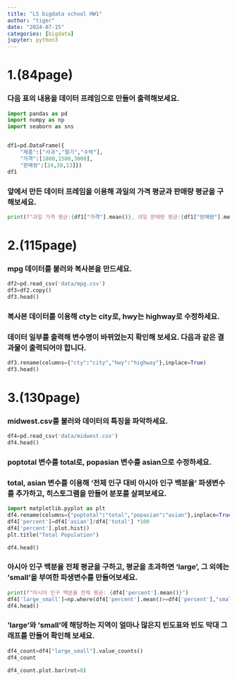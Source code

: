 ```yaml
---
title: "LS bigdata school HW1"
author: "tiger"
date: "2024-07-15"
categories: [bigdata]
jupyter: python3
---
```

# 1.(84page)
###  다음 표의 내용을 데이터 프레임으로 만들어 출력해보세요.        

```python
import pandas as pd
import numpy as np
import seaborn as sns


df1=pd.DataFrame({
    "제품":["사과","딸기","수박"],
    "가격":[1800,1500,3000],
    "판매량":[24,38,13]})
df1
```

###  앞에서 만든 데이터 프레임을 이용해 과일의 가격 평균과 판매량 평균을 구해보세요.        
```python
print(f"과일 가격 평균:{df1["가격"].mean()}, 과일 판매량 평균:{df1["판매량"].mean()}")

```


# 2.(115page)
###  mpg 데이터를 불러와 복사본을 만드세요.     
```python

df2=pd.read_csv('data/mpg.csv')
df3=df2.copy()
df3.head()
```

###  복사본 데이터를 이용해 cty는 city로, hwy는 highway로 수정하세요.       
###  데이터 일부를 출력해 변수명이 바뀌었는지 확인해 보세요. 다음과 같은 결과물이 출력되어야 합니다.        
```python
df3.rename(columns={"cty":"city","hwy":"highway"},inplace=True)
df3.head()
```


# 3.(130page)
###  midwest.csv를 불러와 데이터의 특징을 파악하세요.
```python
df4=pd.read_csv('data/midwest.csv')
df4.head()
```

###  poptotal 변수를 total로, popasian 변수를 asian으로 수정하세요.     
### total, asian 변수를 이용해 ‘전체 인구 대비 아시아 인구 백분율’ 파생변수를 추가하고, 히스토그램을 만들어 분포를 살펴보세요.
```python
import matplotlib.pyplot as plt
df4.rename(columns={"poptotal":"total","popasian":"asian"},inplace=True)
df4['percent']=df4['asian']/df4['total'] *100
df4['percent'].plot.hist()
plt.title("Total Population")

df4.head()
```

###  아시아 인구 백분율 전체 평균을 구하고, 평균을 초과하면 ‘large’, 그 외에는 ’small’을 부여한 파생변수를 만들어보세요.
```python

print(f"아시아 인구 백분율 전체 평균: {df4['percent'].mean()}")
df4['large_small']=np.where(df4['percent'].mean()>=df4['percent'],"small","large")
df4.head()
```

###  ’large’와 ’small’에 해당하는 지역이 얼마나 많은지 빈도표와 빈도 막대 그래프를 만들어 확인해 보세요.
```python
df4_count=df4["large_small"].value_counts()
df4_count
```


```python
df4_count.plot.bar(rot=0)
```


